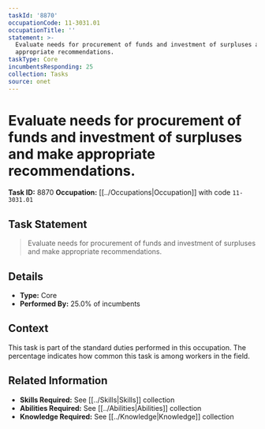 ```yaml
---
taskId: '8870'
occupationCode: 11-3031.01
occupationTitle: ''
statement: >-
  Evaluate needs for procurement of funds and investment of surpluses and make
  appropriate recommendations.
taskType: Core
incumbentsResponding: 25
collection: Tasks
source: onet
---
```

# Evaluate needs for procurement of funds and investment of surpluses and make appropriate recommendations.

**Task ID:** 8870
**Occupation:** [[../Occupations|Occupation]] with code `11-3031.01`

## Task Statement

> Evaluate needs for procurement of funds and investment of surpluses and make appropriate recommendations.

## Details

- **Type:** Core
- **Performed By:** 25.0% of incumbents

## Context

This task is part of the standard duties performed in this occupation. The percentage indicates how common this task is among workers in the field.

## Related Information

- **Skills Required:** See [[../Skills|Skills]] collection
- **Abilities Required:** See [[../Abilities|Abilities]] collection
- **Knowledge Required:** See [[../Knowledge|Knowledge]] collection
